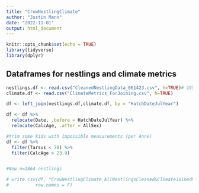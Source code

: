 ```yaml
---
title: "CrowNestlingClimate"
author: "Justin Mann"
date: "2022-11-01"
output: html_document
---
```


```r
knitr::opts_chunk$set(echo = TRUE)
library(tidyverse)
library(dplyr)
```

## Dataframes for nestlings and climate metrics

```r
nestlings.df <- read.csv("CleanedNestlingData_061423.csv", h=TRUE)# 1954
climate.df <- read.csv("ClimateMetrics_ForJoining.csv", h=TRUE)
```

```r
df <- left_join(nestlings.df,climate.df, by = "HatchDateJulYear")

df <- df %>% 
  relocate(Date, .before = HatchDateJulYear) %>% 
  relocate(CalcAge, .after = AllSex)

#trim some kids with impossible measurements (per Anne)
df <- df %>% 
  filter(Tarsus < 70) %>% 
  filter(CalcAge > 23.9)


#New n=1864 nestlings

# write.csv(df, "CrowNestlingClimate_AllNestlingsCleaned&ClimateJoinedNEW.csv",
#          row.names = F)
```
